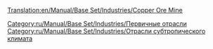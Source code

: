 [[Translation:en/Manual/Base Set/Industries/Copper Ore Mine]]

{{ru/Manual/Base Set/Industries/Промышленность| Изображение=en/Manual/Base Set/Industries/Copperoremine.png
| имя=Шахта медной руды
| Климат=[[ru/Manual/Климат#subtropicheskii|Субтропический]]
| Принимает=ничего
| Производит=[[ru/Manual/Base Set/Cargos/Медная руда|Медная руда]]
}}

{{ru/Manual/Base Set/Industries/Navbox Промышленность}}

[[Category:ru/Manual/Base Set/Industries/Первичные отрасли]]
[[Category:ru/Manual/Base Set/Industries/Отрасли субтропического климата]]